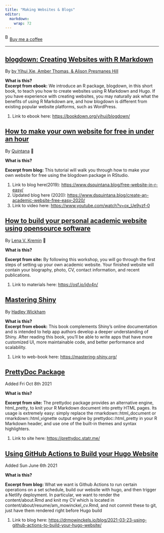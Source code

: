 ```yaml
---
title: "Making Websites & Blogs"
editor: 
  markdown: 
    wrap: 72
---
```


<link href="https://fonts.googleapis.com/css?family=Cookie" rel="stylesheet"><a class="bmc-button" target="_blank" href="https://www.buymeacoffee.com/JoscelinRocha">![Buy
me a
coffee](https://cdn.buymeacoffee.com/buttons/bmc-new-btn-logo.svg){alt="Buy me a coffee"
width="15" height="21"}Buy me a coffee</a>

------------------------------------------------------------------------

## [blogdown: Creating Websites with R Markdown](https://bookdown.org/yihui/blogdown/)

By [by Yihui Xie, Amber Thomas, & Alison Presmanes
Hill](https://bookdown.org/yihui/blogdown/)

**What is this?**\
**Excerpt from ebook:** We introduce an R package, blogdown, in this
short book, to teach you how to create websites using R Markdown and
Hugo. If you have experience with creating websites, you may naturally
ask what the benefits of using R Markdown are, and how blogdown is
different from existing popular website platforms, such as WordPress.

1.  Link to ebook here: <https://bookdown.org/yihui/blogdown/>

## [How to make your own website for free in under an hour](https://www.dsquintana.blog/create-an-academic-website-free-easy-2020/)

By
[Quintana](https://www.dsquintana.blog/create-an-academic-website-free-easy-2020/)
💯

**What is this?**

**Excerpt from blog:** This tutorial will walk you through how to make
your own website for free using the blogdown package in RStudio.

1.  Link to blog here(2019):
    <https://www.dsquintana.blog/free-website-in-r-easy/>
2.  Updated blog here (2020):
    <https://www.dsquintana.blog/create-an-academic-website-free-easy-2020/>
3.  Link to video here: <https://www.youtube.com/watch?v=ox_Ue9yzf-0>

## [How to build your personal academic website using opensource software](https://osf.io/jdv4n/)

By [Lena V. Kremin](https://osf.io/jdv4n/) 💯

**What is this?**

**Excerpt from site:** By following this workshop, you will go through
the first steps of setting up your own academic website. Your finished
website will contain your biography, photo, CV, contact information, and
recent publications.

1.  Link to materials here: <https://osf.io/jdv4n/>

## [Mastering Shiny](https://mastering-shiny.org/)

By [Hadley Wickham](https://mastering-shiny.org/)

**What is this?**\
**Excerpt from ebook:** This book complements Shiny's online
documentation and is intended to help app authors develop a deeper
understanding of Shiny. After reading this book, you'll be able to write
apps that have more customized UI, more maintainable code, and better
performance and scalability.

1.  Link to web-book here: <https://mastering-shiny.org/>

## [PrettyDoc Package](https://prettydoc.statr.me/)

Added Fri Oct 8th 2021

**What is this?**

**Excerpt from site:** The prettydoc package provides an alternative
engine, html_pretty, to knit your R Markdown document into pretty HTML
pages. Its usage is extremely easy: simply replace the
rmarkdown::html_document or rmarkdown::html_vignette output engine by
prettydoc::html_pretty in your R Markdown header, and use one of the
built-in themes and syntax highlighters.

1.  Link to site here: <https://prettydoc.statr.me/>

## [Using GitHub Actions to Build your Hugo Website](https://drmowinckels.io/blog/2021-03-23-using-github-actions-to-build-your-hugo-website/)

Added Sun June 6th 2021

**What is this?**

**Excerpt from blog:** What we want is Github Actions to run certain
operations on a set schedule, build our website with hugo, and then
trigger a Netlify deployment. In particular, we want to render the
content/about.Rmd and knit my CV which is located in
content/about/resume/am_mowinckel_cv.Rmd, and not commit these to git,
just have them rendered right before Hugo build

1.  Link to blog here:
    <https://drmowinckels.io/blog/2021-03-23-using-github-actions-to-build-your-hugo-website/>

